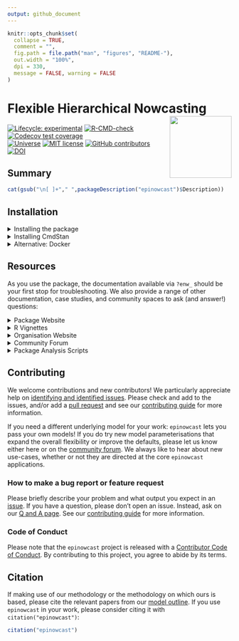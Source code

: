 ```yaml
---
output: github_document
---
```

<!-- README.md is generated from README.Rmd. Please edit that file -->

```r
knitr::opts_chunk$set(
  collapse = TRUE,
  comment = "",
  fig.path = file.path("man", "figures", "README-"),
  out.width = "100%",
  dpi = 330,
  message = FALSE, warning = FALSE
)
```
# Flexible Hierarchical Nowcasting <a href='https://package.epinowcast.org'><img src='man/figures/logo.png' align="right" height="139" /></a>

<!-- badges: start -->
[![Lifecycle:
experimental](https://img.shields.io/badge/lifecycle-experimental-orange.svg)](https://www.tidyverse.org/lifecycle/#experimental)
[![R-CMD-check](https://github.com/epinowcast/epinowcast/workflows/R-CMD-check/badge.svg)](https://github.com/epinowcast/epinowcast/actions/workflows/R-CMD-check.yaml) [![Codecov test coverage](https://codecov.io/gh/epinowcast/epinowcast/branch/main/graph/badge.svg)](https://app.codecov.io/gh/epinowcast/epinowcast)
</br>
[![Universe](https://epinowcast.r-universe.dev/badges/epinowcast)](https://epinowcast.r-universe.dev/epinowcast)
[![MIT
license](https://img.shields.io/badge/License-MIT-blue.svg)](https://github.com/epinowcast/epinowcast/blob/master/LICENSE.md/)
[![GitHub contributors](https://img.shields.io/github/contributors/epinowcast/epinowcast)](https://github.com/epinowcast/epinowcast/graphs/contributors)
</br>
[![DOI](https://zenodo.org/badge/422611952.svg)](https://zenodo.org/badge/latestdoi/422611952)
<!-- badges: end -->

## Summary

```r
cat(gsub("\n[ ]+"," ",packageDescription("epinowcast")$Description))
```

## Installation
  
<details><summary>Installing the package</summary>

You can install the latest released version using the normal `R` function, though you need to point to `r-universe` instead of CRAN:

```r
install.packages(
  "epinowcast", repos = "https://epinowcast.r-universe.dev"
)
```

Alternatively, you can use the [`remotes` package](https://remotes.r-lib.org/) to install the development version from Github (warning! this version may contain breaking changes and/or bugs):

```r
remotes::install_github(
  "epinowcast/epinowcast", dependencies = TRUE
)
```

Similarly, you can install historical versions by specifying the release tag (e.g. this installs [`0.2.0`](https://github.com/epinowcast/epinowcast/releases/tag/v0.2.0)):

```r
remotes::install_github(
  "epinowcast/epinowcast", dependencies = TRUE, ref = "v0.2.0"
)
```

*Note: You can also use that last approach to install a specific commit if needed, e.g. if you want to try out a specific unreleased feature, but not the absolute latest developmental version.*

</details>

<details><summary>Installing CmdStan</summary>

If you wish to do model fitting and nowcasting, you will need to install [CmdStan](https://mc-stan.org/users/interfaces/cmdstan), which also entails having a suitable C++ toolchain setup. We recommend using the [`cmdstanr` package](https://mc-stan.org/cmdstanr/). The Stan team provides instructions in the [_Getting started with
`cmdstanr`_](https://mc-stan.org/cmdstanr/articles/cmdstanr.html) vignette, with other details and support at the [package site](https://mc-stan.org/cmdstanr/), but the brief version is:

```r
# if you not yet installed `epinowcast`, or you installed it without `Suggests` dependencies
install.packages("cmdstanr", repos = c("https://mc-stan.org/r-packages/", getOption("repos")))
# once `cmdstanr` is installed:
cmdstanr::install_cmdstan()
```

*Note: You can speed up CmdStan installation using the `cores` argument. If you are installing a particular version of `epinowcast`, you may also need to install a past version of CmdStan, which you can do with the `version` argument.*

</details>

<details><summary>Alternative: Docker</summary>

We also provide a [Docker](https://www.docker.com/get-started/) image with [`epinowcast` and all dependencies installed](https://github.com/orgs/epinowcast/packages/container/package/epinowcast). You can use this image to run `epinowcast` without installing dependencies.

</details>

## Resources

As you use the package, the documentation available via `?enw_` should be your first stop for troubleshooting. We also provide a range of other documentation, case studies, and community spaces to ask (and answer!) questions:

<details><summary>Package Website</summary>

The [`epinowcast` website](https://package.epinowcast.org/) includes a function reference, model outline, and case studies using the package. The site mainly concerns the release version, but you can also find documentation for [the latest development version](https://package.epinowcast.org/dev/).

</details>

<details><summary>R Vignettes</summary>

We have created [package vignettes](https://package.epinowcast.org/articles) to help you [get started nowcasting](https://package.epinowcast.org/articles/epinowcast.html) and to [highlight other features with case studies](https://package.epinowcast.org/articles/germany-age-stratified-nowcasting.html).

</details>

<details><summary>Organisation Website</summary>

Our [organisation website](https://www.epinowcast.org/) includes links to other resources, [guest posts](https://www.epinowcast.org/blog.html), and [seminar schedule](https://www.epinowcast.org/seminars.html) for both upcoming and past recordings.

</details>

<details><summary>Community Forum</summary>

Our [community forum](https://community.epinowcast.org/) has areas for [question and answer](https://community.epinowcast.org/c/interface/15) and [considering new methods and tools](https://community.epinowcast.org/c/projects/11), among others. If you are generally interested in real-time analysis of infectious disease, you may find this useful even if do not use `epinowcast`.

</details>

<details><summary>Package Analysis Scripts</summary>

In addition to the vignettes, the package also comes with [example analyses](https://github.com/epinowcast/epinowcast/tree/main/inst/examples). These are not as polished as the vignettes, but we typically explore new features with these and they may help you if you are using a development version. After installing `epinowcast`, you can find them via:

```r
list.files(
  system.file("examples", package = "epinowcast"), full.names = TRUE
)
```

</details>

## Contributing

We welcome contributions and new contributors! We particularly appreciate help on [identifying and identified issues](https://github.com/epinowcast/epinowcast/issues). Please check and add to the issues, and/or add a [pull request](https://github.com/epinowcast/epinowcast/pulls) and see our [contributing guide](https://github.com/epinowcast/epinowcast/blob/main/CONTRIBUTING.md) for more information.

If you need a different underlying model for your work: `epinowcast` lets you pass your own models! If you do try new model parameterisations that expand the overall flexibility or improve the defaults, please let us know either here or on the [community forum](https://community.epinowcast.org/). We always like to hear about new use-cases, whether or not they are directed at the core `epinowcast` applications.

### How to make a bug report or feature request

Please briefly describe your problem and what output you expect in an [issue](https://github.com/epinowcast/epinowcast/issues). If you have a question, please don't open an issue. Instead, ask on our [Q and A page](https://github.com/epinowcast/epinowcast/discussions/categories/q-a). See our [contributing guide](https://github.com/epinowcast/epinowcast/blob/main/CONTRIBUTING.md) for more information.

### Code of Conduct
  
Please note that the `epinowcast` project is released with a [Contributor Code of Conduct](https://package.epinowcast.org/CODE_OF_CONDUCT.html). By contributing to this project, you agree to abide by its terms.

## Citation

If making use of our methodology or the methodology on which ours is based, please cite the relevant papers from our [model outline](https://package.epinowcast.org/articles/model.html). If you use `epinowcast` in your work, please consider citing it with `citation("epinowcast")`:

```r
citation("epinowcast")
```

